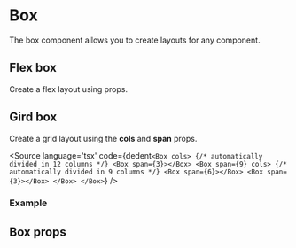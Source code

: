 
<Meta title="Components/Box" component={Box} />

# Box

The box component allows you to create layouts for any component.

## Flex box

Create a flex layout using props.
<Canvas>
  <Story story={FlexBox} />
</Canvas>

## Gird box

Create a grid layout using the **cols** and **span** props.

<Source
  language='tsx'
  code={dedent`
<Box cols> {/* automatically divided in 12 columns */}
  <Box span={3}></Box>
  <Box span={9} cols> {/* automatically divided in 9 columns */}
    <Box span={6}></Box>
    <Box span={3}></Box>
  </Box>
</Box>
  `}
/>

### Example

<Canvas>
  <Story story={GridBox} />
</Canvas>

## Box props
<ArgsTable of={Box} />